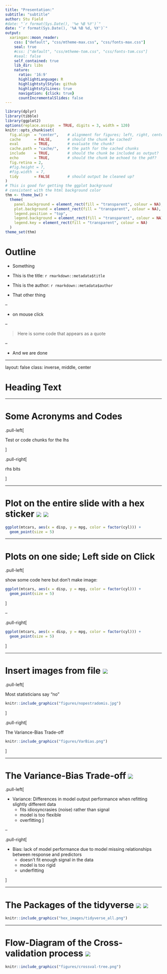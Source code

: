 ```yaml
---
title: "Presentation:"
subtitle: "subtitle"
author: Stu Field
#date: "`r format(Sys.Date(), '%e %B %Y')`"
date: "`r format(Sys.Date(), '%A %B %d, %Y')`"
output:
  xaringan::moon_reader:
    css: ["default", "css/mtheme-max.css", "css/fonts-max.css"]
    seal: true
    #css: ["default", "css/mtheme-tom.css", "css/fonts-tom.css"]
    #seal: false
    self_contained: true
    lib_dir: libs
    nature:
      ratio: '16:9'
      highlightLanguage: R
      highlightstylStyle: github
      highlightstylLines: true
      navigation: {click: true}
      countIncrementalSlides: false
---
```


```r
library(dplyr)
library(tibble)
library(ggplot2)
options(replace.assign  = TRUE, digits = 3, width = 120)
knitr::opts_chunk$set(
  fig.align  = "center",    # alignment for figures; left, right, center
  cache      = FALSE,       # should the chunk be cached?  
  eval       = TRUE,        # evaluate the chunk?
  cache.path = "cache/",    # the path for the cached chunks  
  include    = TRUE,        # should the chunk be included as output? 
  echo       = TRUE,        # should the chunk be echoed to the pdf? 
  fig.retina = 2,
  #fig.height = 7,
  #fig.width  = 7,
  tidy       = FALSE        # should output be cleaned up? 
)
# This is good for getting the ggplot background 
# consistent with the html background color
thm <- theme_bw() + 
  theme(
    panel.background = element_rect(fill = "transparent", colour = NA), 
    plot.background = element_rect(fill = "transparent", colour = NA),
    legend.position = "top",
    legend.background = element_rect(fill = "transparent", colour = NA),
    legend.key = element_rect(fill = "transparent", colour = NA)
  )
theme_set(thm)
```


<!-- class: title-slide, left, top -->

<!-- # `r rmarkdown::metadata$title`<br> `r rmarkdown::metadata$subtitle` -->

<!-- ### `r rmarkdown::metadata$author` -->

<!-- #### `r Sys.Date()` -->

<!-- --- -->


# Outline

- Something

- This is the title: `r rmarkdown::metadata$title`

- This is the author: `r rmarkdown::metadata$author`

- That other thing

--

- on mouse click

--

> Here is some code that appears as a quote

--

- And we are done


---

layout: false
class: inverse, middle, center

# Heading Text

---

# Some Acronyms and Codes

.pull-left[

Test or code chunks for the lhs

]

.pull-right[

rhs bits

]

---

# Plot on the entire slide with a hex sticker <img src="hex_images/tidyposterior.png" class="title-hex">  <img src="hex_images/purrr.png" class="title-hex">

```r
ggplot(mtcars, aes(x = disp, y = mpg, color = factor(cyl))) +
  geom_point(size = 5)
```

---

# Plots on one side; Left side on Click

.pull-left[

show some code here but don't make image:

```r
ggplot(mtcars, aes(x = disp, y = mpg, color = factor(cyl))) +
  geom_point(size = 5)
```

]


--


.pull-right[

```r
ggplot(mtcars, aes(x = disp, y = mpg, color = factor(cyl))) +
  geom_point(size = 5)
```

]

---

# Insert images from file <img src="hex_images/dplyr.png" class="title-hex">

.pull-left[

Most statisticians say "no"
```r
knitr::include_graphics("figures/nopestradomis.jpg")
```

]


.pull-right[

The Variance-Bias Trade-off
```r
knitr::include_graphics("figures/VarBias.png")
```

]


---


# The Variance-Bias Trade-off <img src="hex_images/rstudio.png" class="title-hex">

.pull-left[

* Variance: Differences in model output performance when refitting slightly different data 
    - fits idiosyncrasies (noise) rather than signal 
    - model is too flexible
    - overfitting
]

--

.pull-right[

* Bias: lack of model performance due to model missing relationships between response and predictors
    - doesn't fit enough signal in the data
    - model is too rigid
    - underfitting

]

---

# The Packages of the tidyverse <img src="hex_images/tibble.png" class="title-hex"> <img src="hex_images/forcats.png" class="title-hex">

```r
knitr::include_graphics("hex_images/tidyverse_all.png")
```

---

# Flow-Diagram of the Cross-validation process <img src="hex_images/tidyverse.png" class="title-hex">

```r
knitr::include_graphics("figures/crossval-tree.png")
```


